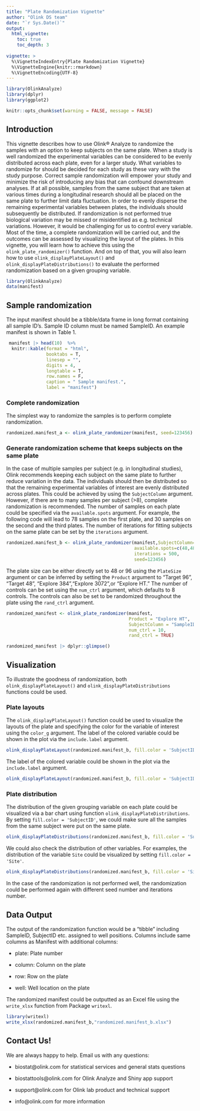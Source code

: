 ```yaml
---
title: "Plate Randomization Vignette"
author: "Olink DS team"
date: "`r Sys.Date()`"
output: 
  html_vignette:
    toc: true
    toc_depth: 3
    
vignette: >
  %\VignetteIndexEntry{Plate Randomization Vignette}
  %\VignetteEngine{knitr::rmarkdown}
  %\VignetteEncoding{UTF-8}
---
```

```r
library(OlinkAnalyze)
library(dplyr)
library(ggplot2)
```

```r
knitr::opts_chunk$set(warning = FALSE, message = FALSE) 
```

## Introduction

This vignette describes how to use Olink® Analyze to randomize the samples with an option to keep subjects on the same plate. When a study is well randomized the experimental variables can be considered to be evenly distributed across each plate, even for a larger study. What variables to randomize for should be decided for each study as these vary with the study purpose. Correct sample randomization will empower your study and minimize the risk of introducing any bias that can confound downstream analyses. If at all possible, samples from the same subject that are taken at various times during a longitudinal research should all be placed on the same plate to further limit data fluctuation. In order to evenly disperse the remaining experimental variables between plates, the individuals should subsequently be distributed. If randomization is not performed true biological variation may be missed or misidentified as e.g. technical variations. However, it would be challenging for us to control every variable. Most of the time, a complete randomization will be carried out, and the outcomes can be assessed by visualizing the layout of the plates. In this vignette, you will learn how to achieve this using the `olink_plate_randomizer()` function. And on top of that, you will also learn how to use `olink_displayPlateLayout()` and `olink_displayPlateDistributions()` to evaluate the performed randomization based on a given grouping variable.


```r
library(OlinkAnalyze)
data(manifest)
```


## Sample randomization

The input manifest should be a tibble/data frame in long format containing all sample ID's. Sample ID column must be named SampleID. An example manifest is shown in Table 1. 

```r
 manifest |> head(10)  %>% 
  knitr::kable(format = "html",
               booktabs = T,
               linesep = "",
               digits = 4,
               longtable = T,
               row.names = F,
               caption = " Sample manifest.",
               label = "manifest")
```


### Complete randomization

The simplest way to randomize the samples is to perform complete randomization.

```r
randomized.manifest_a <- olink_plate_randomizer(manifest, seed=123456)
```


### Generate randomization scheme that keeps subjects on the same plate

In the case of multiple samples per subject (e.g. in longitudinal studies), Olink recommends keeping each subject on the same plate to further reduce variation in the data. The individuals should then be distributed so that the remaining experimental variables of interest are evenly distributed across plates. This could be achieved by using the `SubjectColumn` argument. However, if there are to many samples per subject (>8), complete randomization is recommended. The number of samples on each plate could be specified via the `available.spots` argument. For example, the following code will lead to 78 samples on the first plate, and 30 samples on the second and the third plates. The number of iterations for fitting subjects on the same plate can be set by the `iterations` argument. 


```r
randomized.manifest_b <- olink_plate_randomizer(manifest,SubjectColumn="SubjectID", 
                                                available.spots=c(48,48,42), 
                                                iterations = 500,
                                                seed=123456)
```

The plate size can be either directly set to 48 or 96 using the `PlateSize` argument or can be inferred by setting the `Product` argument to "Target 96", "Target 48", "Explore 384","Explore 3072",or "Explore HT." The number of controls can be set using the `num_ctrl` argument, which defaults to 8 controls. The controls can also be set to be randomized throughout the plate using the `rand_ctrl` argument.

```r
randomized_manifest <- olink_plate_randomizer(manifest, 
                                              Product = "Explore HT",
                                              SubjectColumn = "SampleID",
                                              num_ctrl = 10, 
                                              rand_ctrl = TRUE)

randomized_manifest |> dplyr::glimpse()
```


## Visualization

To illustrate the goodness of randomization, both `olink_displayPlateLayout()` and `olink_displayPlateDistributions` functions could be used.

### Plate layouts

The `olink_displayPlateLayout()` function could be used to visualize the layouts of the plate and specifying the color for the variable of interest using the `color_g` argument. The label of the colored variable could be shown in the plot via the `include.label` argument.

```r
olink_displayPlateLayout(randomized.manifest_b, fill.color = 'SubjectID', include.label = FALSE)
```

The label of the colored variable could be shown in the plot via the `include.label` argument.

```r
olink_displayPlateLayout(randomized.manifest_b, fill.color = 'SubjectID', include.label = TRUE)
```

### Plate distribution

The distribution of the given grouping variable on each plate could be visualized via a bar chart using function `olink_displayPlateDistributions`. By setting `fill.color = 'SubjectID'`, we could make sure all the samples from the same subject were put on the same plate. 

```r
olink_displayPlateDistributions(randomized.manifest_b, fill.color = 'SubjectID')
```

We could also check the distribution of other variables. For examples, the distribution of the variable `Site` could be visualized by setting `fill.color = 'Site'`. 

```r
olink_displayPlateDistributions(randomized.manifest_b, fill.color = 'Site')
```

In the case of the randomization is not performed well, the randomization could be performed again with different seed number and iterations number. 

## Data Output

The output of the randomization function would be a "tibble" including SampleID, SubjectID etc. assigned to well positions. Columns include same columns as Manifest with additional columns:

  - plate: Plate number

  - column: Column on the plate

  - row: Row on the plate

  - well: Well location on the plate

The randomized manifest could be outputted as an Excel file using the `write_xlsx` function from Package `writexl`.

```r
library(writexl)
write_xlsx(randomized.manifest_b,"randomized.manifest_b.xlsx")
```


## Contact Us!

We are always happy to help. Email us with any questions:

-   biostat\@olink.com for statistical services and general stats questions

-   biostattools\@olink.com for Olink Analyze and Shiny app support

-   support\@olink.com for Olink lab product and technical support

-   info\@olink.com for more information



